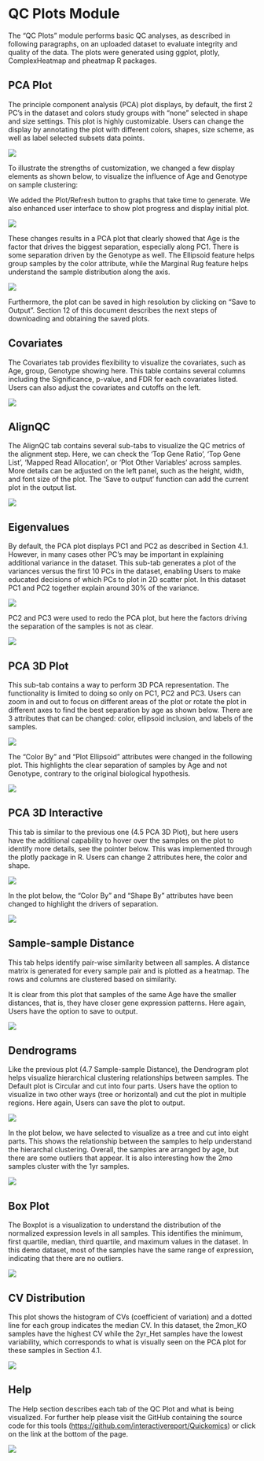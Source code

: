 # QC Plots Module

The “QC Plots” module performs basic QC analyses, as described in following paragraphs, on an uploaded dataset to evaluate integrity and quality of the data. The plots were generated using ggplot, plotly, ComplexHeatmap and pheatmap R packages.

## PCA Plot

The principle component analysis (PCA) plot displays, by default, the first 2 PC’s in the dataset and colors study groups with “none” selected in shape and size settings. This plot is highly customizable. Users can change the display by annotating the plot with different colors, shapes, size scheme, as well as label selected subsets data points.

[![](https://interactivereport.github.io/Quickomics/tutorial/Figures/FigureS4.1_1.png)](https://interactivereport.github.io/Quickomics/tutorial/Figures/FigureS4.1_1.png)

To illustrate the strengths of customization, we changed a few display elements as shown below, to visualize the influence of Age and Genotype on sample clustering:

We added the Plot/Refresh button to graphs that take time to generate. We also enhanced user interface to show plot progress and display initial plot.

[![](https://interactivereport.github.io/Quickomics/tutorial/Figures/FigureS4.1_3.png)](https://interactivereport.github.io/Quickomics/tutorial/Figures/FigureS4.1_2.png)

These changes results in a PCA plot that clearly showed that Age is the factor that drives the biggest separation, especially along PC1. There is some separation driven by the Genotype as well. The Ellipsoid feature helps group samples by the color attribute, while the Marginal Rug feature helps understand the sample distribution along the axis.

[![](https://interactivereport.github.io/Quickomics/tutorial/Figures/FigureS4.1_3.png)](https://interactivereport.github.io/Quickomics/tutorial/Figures/FigureS4.1_3.png)

Furthermore, the plot can be saved in high resolution by clicking on “Save to Output”. Section 12 of this document describes the next steps of downloading and obtaining the saved plots.

## Covariates

The Covariates tab provides flexibility to visualize the covariates, such as Age, group, Genotype showing here. This table contains several columns including the Significance, p-value, and FDR for each covariates listed. Users can also adjust the covariates and cutoffs on the left.

[![](https://interactivereport.github.io/Quickomics/tutorial/Figures/FigureS4.2_1.png)](https://interactivereport.github.io/Quickomics/tutorial/Figures/FigureS4.2_1.png)

## AlignQC

The AlignQC tab contains several sub-tabs to visualize the QC metrics of the alignment step. Here, we can check the 'Top Gene Ratio', 'Top Gene List', 'Mapped Read Allocation', or 'Plot Other Variables' across samples. More details can be adjusted on the left panel, such as the height, width, and font size of the plot. The 'Save to output' function can add the current plot in the output list.

[![](https://interactivereport.github.io/Quickomics/tutorial/Figures/FigureS4.3_1.png)](https://interactivereport.github.io/Quickomics/tutorial/Figures/FigureS4.3_1.png)

## Eigenvalues

By default, the PCA plot displays PC1 and PC2 as described in Section 4.1. However, in many cases other PC’s may be important in explaining additional variance in the dataset. This sub-tab generates a plot of the variances versus the first 10 PCs in the dataset, enabling Users to make educated decisions of which PCs to plot in 2D scatter plot. In this dataset PC1 and PC2 together explain around 30% of the variance.

[![](https://interactivereport.github.io/Quickomics/tutorial/Figures/FigureS4.4_1.png)](https://interactivereport.github.io/Quickomics/tutorial/Figures/FigureS4.4_1.png)

PC2 and PC3 were used to redo the PCA plot, but here the factors driving the separation of the samples is not as clear.

[![](https://interactivereport.github.io/Quickomics/tutorial/Figures/FigureS4.4_2.png)](https://interactivereport.github.io/Quickomics/tutorial/Figures/FigureS4.4_2.png)

## PCA 3D Plot

This sub-tab contains a way to perform 3D PCA representation. The functionality is limited to doing so only on PC1, PC2 and PC3. Users can zoom in and out to focus on different areas of the plot or rotate the plot in different axes to find the best separation by age as shown below. There are 3 attributes that can be changed: color, ellipsoid inclusion, and labels of the samples.

[![](https://interactivereport.github.io/Quickomics/tutorial/Figures/FigureS4.5_1.png)](https://interactivereport.github.io/Quickomics/tutorial/Figures/FigureS4.5_1.png)

The “Color By” and “Plot Ellipsoid” attributes were changed in the following plot. This highlights the clear separation of samples by Age and not Genotype, contrary to the original biological hypothesis.

[![](https://interactivereport.github.io/Quickomics/tutorial/Figures/FigureS4.5_2.png)](https://interactivereport.github.io/Quickomics/tutorial/Figures/FigureS4.5_2.png)

## PCA 3D Interactive

This tab is similar to the previous one (4.5 PCA 3D Plot), but here users have the additional capability to hover over the samples on the plot to identify more details, see the pointer below. This was implemented through the plotly package in R. Users can change 2 attributes here, the color and shape.

[![](https://interactivereport.github.io/Quickomics/tutorial/Figures/FigureS4.6_1.png)](https://interactivereport.github.io/Quickomics/tutorial/Figures/FigureS4.6_1.png)

In the plot below, the “Color By” and “Shape By” attributes have been changed to highlight the drivers of separation.

[![](https://interactivereport.github.io/Quickomics/tutorial/Figures/FigureS4.6_2.png)](https://interactivereport.github.io/Quickomics/tutorial/Figures/FigureS4.6_2.png)

## Sample-sample Distance

This tab helps identify pair-wise similarity between all samples. A distance matrix is generated for every sample pair and is plotted as a heatmap. The rows and columns are clustered based on similarity.

It is clear from this plot that samples of the same Age have the smaller distances, that is, they have closer gene expression patterns. Here again, Users have the option to save to output.

[![](https://interactivereport.github.io/Quickomics/tutorial/Figures/FigureS4.7_1.png)](https://interactivereport.github.io/Quickomics/tutorial/Figures/FigureS4.7_1.png)

## Dendrograms

Like the previous plot (4.7 Sample-sample Distance), the Dendrogram plot helps visualize hierarchical clustering relationships between samples. The Default plot is Circular and cut into four parts. Users have the option to visualize in two other ways (tree or horizontal) and cut the plot in multiple regions. Here again, Users can save the plot to output.

[![](https://interactivereport.github.io/Quickomics/tutorial/Figures/FigureS4.8_1.png)](https://interactivereport.github.io/Quickomics/tutorial/Figures/FigureS4.8_1.png)

In the plot below, we have selected to visualize as a tree and cut into eight parts. This shows the relationship between the samples to help understand the hierarchal clustering. Overall, the samples are arranged by age, but there are some outliers that appear. It is also interesting how the 2mo samples cluster with the 1yr samples.

[![](https://interactivereport.github.io/Quickomics/tutorial/Figures/FigureS4.8_2.png)](https://interactivereport.github.io/Quickomics/tutorial/Figures/FigureS4.8_2.png)

## Box Plot

The Boxplot is a visualization to understand the distribution of the normalized expression levels in all samples. This identifies the minimum, first quartile, median, third quartile, and maximum values in the dataset. In this demo dataset, most of the samples have the same range of expression, indicating that there are no outliers.

[![](https://interactivereport.github.io/Quickomics/tutorial/Figures/FigureS4.9_1.png)](https://interactivereport.github.io/Quickomics/tutorial/Figures/FigureS4.9_1.png)

## CV Distribution

This plot shows the histogram of CVs (coefficient of variation) and a dotted line for each group indicates the median CV. In this dataset, the 2mon_KO samples have the highest CV while the 2yr_Het samples have the lowest variability, which corresponds to what is visually seen on the PCA plot for these samples in Section 4.1.

[![](https://interactivereport.github.io/Quickomics/tutorial/Figures/FigureS4.10_1.png)](https://interactivereport.github.io/Quickomics/tutorial/Figures/FigureS4.10_1.png)

## Help

The Help section describes each tab of the QC Plot and what is being visualized. For further help please visit the GitHub containing the source code for this tools ([https://github.com/interactivereport/Quickomics](https://github.com/interactivereport/Quickomics){target="_blank"}) or click on the link at the bottom of the page.

[![](https://interactivereport.github.io/Quickomics/tutorial/Figures/FigureS4.11_1.png)](https://interactivereport.github.io/Quickomics/tutorial/Figures/FigureS4.11_1.png)


